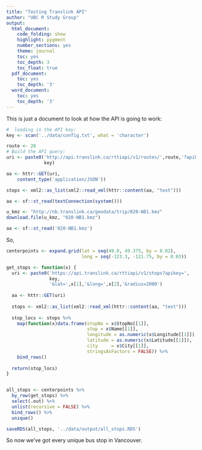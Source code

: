 ```yaml
---
title: "Testing Translink API"
author: "UBC R Study Group"
output:
  html_document:
    code_folding: show
    highlight: pygment
    number_sections: yes
    theme: journal
    toc: yes
    toc_depth: 3
    toc_float: true
  pdf_document:
    toc: yes
    toc_depth: '3'
  word_document:
    toc: yes
    toc_depth: '3'
---
```


This is just a document to look at how the API is going to work:

```r

#  loading in the API key:
key <- scan('../data/config.txt', what = 'character')

route <- 20
# Build the API query:
uri <- paste0('http://api.translink.ca/rttiapi/v1/routes/',route,'?apikey=',
              key)

aa <- httr::GET(uri,
    content_type('application/JSON'))

stops <- xml2::as_list(xml2::read_xml(httr::content(aa, "text")))

aa <- sf::st_read(textConnection(system()))

u_kmz <- "http://nb.translink.ca/geodata/trip/020-NB1.kmz"
download.file(u_kmz, "020-NB1.kmz")

aa <- sf::st_read('020-NB1.kmz')
```


So, 
```r

centerpoints <- expand.grid(lat = seq(49.0, 49.375, by = 0.02),
                            long = seq(-123.3, -121.75, by = 0.03))

get_stops <- function(x) {
  uri <- paste0('https://api.translink.ca/rttiapi/v1/stops?apikey=',
                key,
                '&lat=',x[1],'&long=',x[2],'&radius=2000')
  
  aa <- httr::GET(uri)
  
  stops <- xml2::as_list(xml2::read_xml(httr::content(aa, "text")))
  
  stop_locs <- stops %>% 
    map(function(x)data.frame(stopNo = x$StopNo[[1]],
                              stop = x$Name[[1]], 
                              longitude = as.numeric(x$Longitude[[1]]),
                              latitude = as.numeric(x$Latitude[[1]]),
                              city     = x$City[[1]],
                              stringsAsFactors = FALSE)) %>% 
    bind_rows()
  
  return(stop_locs)
}


all_stops <- centerpoints %>% 
  by_row(get_stops) %>% 
  select(.out) %>% 
  unlist(recursive = FALSE) %>% 
  bind_rows() %>% 
  unique()

saveRDS(all_stops, '../data/output/all_stops.RDS')

```

So now we've got every unique bus stop in Vancouver.